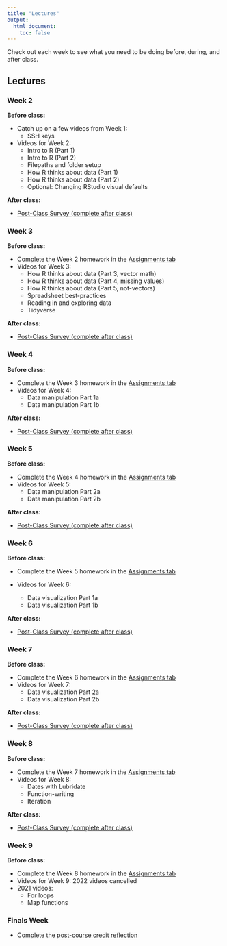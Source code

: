 ```yaml
---
title: "Lectures"
output:
  html_document:
    toc: false
---
```


Check out each week to see what you need to be doing before, during, and after class.

## Lectures {.tabset .tabset-fade}

### Week 2

<b>Before class:</b>  

* Catch up on a few videos from Week 1:
  * SSH keys
* Videos for Week 2: 
  * Intro to R (Part 1)
  * Intro to R (Part 2)
  * Filepaths and folder setup
  * How R thinks about data (Part 1)
  * How R thinks about data (Part 2)
  * Optional: Changing RStudio visual defaults

<b>After class:</b>  

* <a href="https://forms.gle/hUVyGyyAC66ZsqWu6" target="_blank">Post-Class Survey (complete after class)</a>

### Week 3

<b>Before class:</b>  

* Complete the Week 2 homework in the [Assignments tab](https://ucd-r-davis.github.io/R-DAVIS/assignments.html)
* Videos for Week 3: 
  * How R thinks about data (Part 3, vector math)
  * How R thinks about data (Part 4, missing values)
  * How R thinks about data (Part 5, not-vectors)
  * Spreadsheet best-practices
  * Reading in and exploring data
  * Tidyverse

<b>After class:</b>  

* <a href="https://forms.gle/hUVyGyyAC66ZsqWu6" target="_blank">Post-Class Survey (complete after class)</a>

### Week 4

<b>Before class:</b>  

* Complete the Week 3 homework in the [Assignments tab](https://ucd-r-davis.github.io/R-DAVIS/assignments.html)
* Videos for Week 4:  
  * Data manipulation Part 1a
  * Data manipulation Part 1b

<!------
  * [Data manipulation Part 1a](https://www.youtube.com/watch?v=f0OCEG-0ExI&list=PL9RGU7mcuUv6hlpNiICK6Q1NYnBsf-RYk&index=2)
  * [Data manipulation Part 1b](https://www.youtube.com/watch?v=h6wgu_3Jp1c&list=PL9RGU7mcuUv6hlpNiICK6Q1NYnBsf-RYk&index=1)
  * In case you missed it last week: [Extra about package installation](https://www.youtube.com/watch?v=LYlto9UAGAA&list=PL9RGU7mcuUv6hlpNiICK6Q1NYnBsf-RYk&index=3)  
  ------> 

<b>After class:</b>  

* <a href="https://forms.gle/hUVyGyyAC66ZsqWu6" target="_blank">Post-Class Survey (complete after class)</a>

### Week 5

<b>Before class:</b>  

* Complete the Week 4 homework in the [Assignments tab](https://ucd-r-davis.github.io/R-DAVIS/assignments.html)
* Videos for Week 5:
  * Data manipulation Part 2a
  * Data manipulation Part 2b

<!------
  * [Data manipulation Part 2](https://www.youtube.com/watch?v=Y7nhagJCCk4&list=PL9RGU7mcuUv6hlpNiICK6Q1NYnBsf-RYk&index=1&t=824s)
* (All videos can be found on the [2021 R-DAVIS video page](https://www.youtube.com/playlist?list=PL9RGU7mcuUv6hlpNiICK6Q1NYnBsf-RYk))
  ------> 

<b>After class:</b>  

* <a href="https://forms.gle/hUVyGyyAC66ZsqWu6" target="_blank">Post-Class Survey (complete after class)</a>

### Week 6

<b>Before class:</b>  

* Complete the Week 5 homework in the [Assignments tab](https://ucd-r-davis.github.io/R-DAVIS/assignments.html)

* Videos for Week 6:
  * Data visualization Part 1a
  * Data visualization Part 1b

<b>After class:</b>  

* <a href="https://forms.gle/hUVyGyyAC66ZsqWu6" target="_blank">Post-Class Survey (complete after class)</a>

### Week 7

<b>Before class:</b>  

* Complete the Week 6 homework in the [Assignments tab](https://ucd-r-davis.github.io/R-DAVIS/assignments.html)
* Videos for Week 7:
  * Data visualization Part 2a
  * Data visualization Part 2b


<!------
  * [Data visualization Part 2A](https://www.youtube.com/watch?v=Xq2lCoNlqH8&list=PL9RGU7mcuUv6hlpNiICK6Q1NYnBsf-RYk&index=2)
  * [Data visualization Part 2B](https://www.youtube.com/watch?v=GDqT7MP2QLA&list=PL9RGU7mcuUv6hlpNiICK6Q1NYnBsf-RYk&index=1)
* (All videos can be found on the [2021 R-DAVIS video page](https://www.youtube.com/playlist?list=PL9RGU7mcuUv6hlpNiICK6Q1NYnBsf-RYk))
  ------> 

<b>After class:</b>  

* <a href="https://forms.gle/hUVyGyyAC66ZsqWu6" target="_blank">Post-Class Survey (complete after class)</a>

### Week 8

<b>Before class:</b>  

* Complete the Week 7 homework in the [Assignments tab](https://ucd-r-davis.github.io/R-DAVIS/assignments.html)
* Videos for Week 8:
  * Dates with Lubridate
  * Function-writing
  * Iteration

<!------  
  * [Lubridate](https://www.youtube.com/watch?v=CVgeZf8Av0I&list=PL9RGU7mcuUv6hlpNiICK6Q1NYnBsf-RYk&index=2)
  * [Function writing](https://www.youtube.com/watch?v=DzYaUFy6Ims&list=PL9RGU7mcuUv6hlpNiICK6Q1NYnBsf-RYk&index=1)
* (All videos can be found on the [2021 R-DAVIS video page](https://www.youtube.com/playlist?list=PL9RGU7mcuUv6hlpNiICK6Q1NYnBsf-RYk))
  ------> 

<b>After class:</b>  

* <a href="https://forms.gle/hUVyGyyAC66ZsqWu6" target="_blank">Post-Class Survey (complete after class)</a>


### Week 9

<b>Before class:</b>  

* Complete the Week 8 homework in the [Assignments tab](https://ucd-r-davis.github.io/R-DAVIS/assignments.html)
* Videos for Week 9: 2022 videos cancelled
* 2021 videos:
  * For loops
  * Map functions

### Finals Week

* Complete the [post-course credit reflection](https://forms.gle/9Q4SHwqpHJoYkf9G7)

